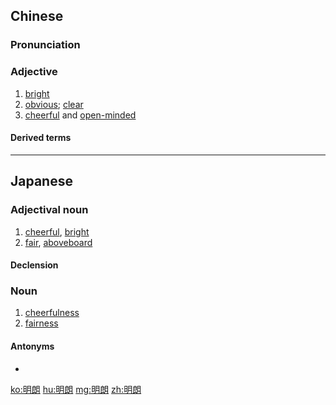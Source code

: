 ==Chinese==
{{zh-forms}}

===Pronunciation===
{{zh-pron
|m=mínglǎng
|c=ming4 long5
|h=pfs=mìn-long
|mn=bêng-láng/bêng-lóng
|cat=a
}}

===Adjective===
{{zh-adj}}

# [[bright]]
# [[obvious]]; [[clear]]
# [[cheerful]] and [[open-minded]]

====Derived terms====
{{zh-der|朗潤}}

----

==Japanese==
{{ja-kanjitab|明|朗}}

===Adjectival noun===
{{ja-noun|めいろう|decl=na}}

# [[cheerful]], [[bright]]
# [[fair]], [[aboveboard]]

====Declension====
{{ja-na|明朗|めいろう|meirō}}

===Noun===
{{ja-noun|めいろう}}

# [[cheerfulness]]
# [[fairness]]

====Antonyms====
* {{l|ja|不明朗}}

[[ko:明朗]]
[[hu:明朗]]
[[mg:明朗]]
[[zh:明朗]]